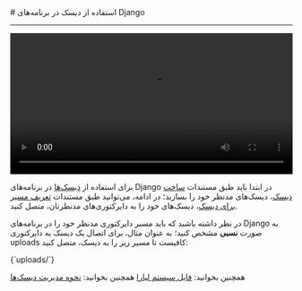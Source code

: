 

<Layout>
<Head>
<title>مستندات استفاده از دیسک در Django - لیارا</title>

<meta property="og:title" content="مستندات خدمات رایانش ابری لیارا" />
<meta property="og:description" content="مستندات نحوه استفاده از دیسک‌ها در پلتفرم Django در لیارا"  />
<meta property="og:image" content="https://files.liara.ir/liara/logos/liara-poster.jpg" />
</Head>
# استفاده از دیسک در برنامه‌های Django
<hr className="mb-2" />

<video
  src="https://files.liara.ir/liara/django/django-disks.mp4"
  controls="controls"
  className="block w-full"
  width="100%" />
<div className="h-4" />

برای استفاده از <a href="/paas/disks/about" className="text-[#2196f3] ">دیسک‌ها</a> در برنامه‌های Django در ابتدا باید طبق مستندات <a href="/paas/disks/create" className="text-[#2196f3] ">ساخت دیسک</a>، دیسک‌های مدنظر خود را بسازید؛ در ادامه، می‌توانید طبق مستندات <a href="/paas/disks/route" className="text-[#2196f3] ">تعریف مسیر برای دیسک</a>، دیسک‌های خود را به دایرکتوری‌های مدنظرتان، متصل کنید.

در نظر داشته باشید که باید مسیر دایرکتوری مدنظر خود را در برنامه‌های Django به صورت <b>نسبی</b> مشخص کنید؛ به عنوان مثال، برای اتصال یک دیسک به دایرکتوری <Important>uploads</Important> کافیست تا مسیر زیر را به دیسک، متصل کنید:

<div className='h-2' />
<div dir="ltr">
<Highlight className="bash">
{`uploads/`}
</Highlight>
</div>
<div className='h-2' />

<Alert variant='success'>همچنین بخوانید: <a href="/paas/details/file-system" className="text-[#2196f3] ">فایل سیستم لیارا</a></Alert>
<Alert variant='success'>همچنین بخوانید: <a href="/paas/disks/about" className="text-[#2196f3] ">نحوه مدیریت دیسک‌ها</a></Alert>


</Layout>